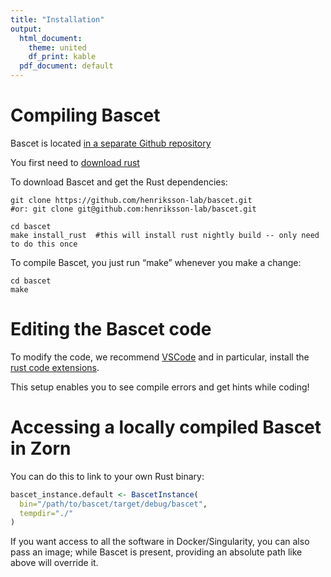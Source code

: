 ```yaml
---
title: "Installation"
output:
  html_document:
    theme: united
    df_print: kable
  pdf_document: default
---
```


# Compiling Bascet

Bascet is located [in a separate Github repository](https://github.com/henriksson-lab/bascet)

You first need to [download rust](https://rustup.rs)

To download Bascet and get the Rust dependencies:

```console
git clone https://github.com/henriksson-lab/bascet.git   
#or: git clone git@github.com:henriksson-lab/bascet.git   

cd bascet
make install_rust  #this will install rust nightly build -- only need to do this once
```

To compile Bascet, you just run "make" whenever you make a change:

```console
cd bascet
make
```


# Editing the Bascet code

To modify the code, we recommend [VSCode](https://code.visualstudio.com/Download)
and in particular, install the
[rust code extensions](https://code.visualstudio.com/docs/languages/rust).

This setup enables you to see compile errors and get hints while coding!




# Accessing a locally compiled Bascet in Zorn

You can do this to link to your own Rust binary:

```r
bascet_instance.default <- BascetInstance(
  bin="/path/to/bascet/target/debug/bascet",
  tempdir="./"
)
```

If you want access to all the software in Docker/Singularity, you can also pass
an image; while Bascet is present, providing an absolute path like above will
override it.
